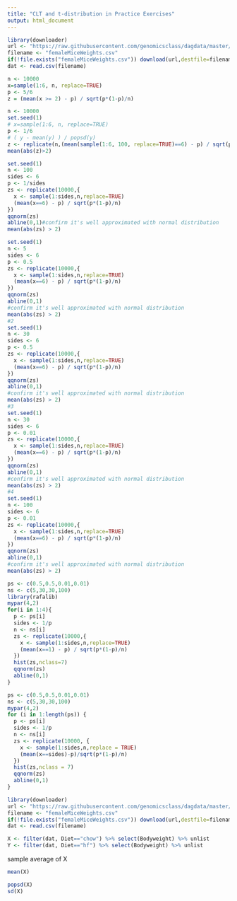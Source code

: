 ```yaml
---
title: "CLT and t-distribution in Practice Exercises"
output: html_document
---
```

```r
library(downloader)
url <- "https://raw.githubusercontent.com/genomicsclass/dagdata/master/inst/extdata/femaleMiceWeights.csv"
filename <- "femaleMiceWeights.csv"
if(!file.exists("femaleMiceWeights.csv")) download(url,destfile=filename)
dat <- read.csv(filename)
```

```r
n <- 10000
x=sample(1:6, n, replace=TRUE)
p <- 5/6
z = (mean(x >= 2) - p) / sqrt(p*(1-p)/n)
```

```r
n <- 10000
set.seed(1)
# x=sample(1:6, n, replace=TRUE)
p <- 1/6
# ( y - mean(y) ) / popsd(y)
z <- replicate(n,(mean(sample(1:6, 100, replace=TRUE)==6) - p) / sqrt(p*(1-p)/100))
mean(abs(z)>2)
```

```r
set.seed(1)
n <- 100
sides <- 6
p <- 1/sides
zs <- replicate(10000,{
  x <- sample(1:sides,n,replace=TRUE)
  (mean(x==6) - p) / sqrt(p*(1-p)/n)
}) 
qqnorm(zs)
abline(0,1)#confirm it's well approximated with normal distribution
mean(abs(zs) > 2)
```

```r
set.seed(1)
n <- 5
sides <- 6
p <- 0.5
zs <- replicate(10000,{
  x <- sample(1:sides,n,replace=TRUE)
  (mean(x==6) - p) / sqrt(p*(1-p)/n)
}) 
qqnorm(zs)
abline(0,1)
#confirm it's well approximated with normal distribution
mean(abs(zs) > 2)
#2
set.seed(1)
n <- 30
sides <- 6
p <- 0.5
zs <- replicate(10000,{
  x <- sample(1:sides,n,replace=TRUE)
  (mean(x==6) - p) / sqrt(p*(1-p)/n)
}) 
qqnorm(zs)
abline(0,1)
#confirm it's well approximated with normal distribution
mean(abs(zs) > 2)
#3
set.seed(1)
n <- 30
sides <- 6
p <- 0.01
zs <- replicate(10000,{
  x <- sample(1:sides,n,replace=TRUE)
  (mean(x==6) - p) / sqrt(p*(1-p)/n)
}) 
qqnorm(zs)
abline(0,1)
#confirm it's well approximated with normal distribution
mean(abs(zs) > 2)
#4
set.seed(1)
n <- 100
sides <- 6
p <- 0.01
zs <- replicate(10000,{
  x <- sample(1:sides,n,replace=TRUE)
  (mean(x==6) - p) / sqrt(p*(1-p)/n)
}) 
qqnorm(zs)
abline(0,1)
#confirm it's well approximated with normal distribution
mean(abs(zs) > 2)
```

```r
ps <- c(0.5,0.5,0.01,0.01)
ns <- c(5,30,30,100)
library(rafalib)
mypar(4,2)
for(i in 1:4){
  p <- ps[i]
  sides <- 1/p
  n <- ns[i]
  zs <- replicate(10000,{
  	x <- sample(1:sides,n,replace=TRUE)
  	(mean(x==1) - p) / sqrt(p*(1-p)/n)
  }) 
  hist(zs,nclass=7)
  qqnorm(zs)
  abline(0,1)
}
```

```r
ps <- c(0.5,0.5,0.01,0.01)
ns <- c(5,30,30,100)
mypar(4,2)
for (i in 1:length(ps)) {
  p <- ps[i]
  sides <- 1/p
  n <- ns[i]
  zs <- replicate(10000, {
    x <- sample(1:sides,n,replace = TRUE)
    (mean(x==sides)-p)/sqrt(p*(1-p)/n)
  })
  hist(zs,nclass = 7)
  qqnorm(zs)
  abline(0,1)
}
```

```r
library(downloader)
url <- "https://raw.githubusercontent.com/genomicsclass/dagdata/master/inst/extdata/femaleMiceWeights.csv"
filename <- "femaleMiceWeights.csv"
if(!file.exists("femaleMiceWeights.csv")) download(url,destfile=filename)
dat <- read.csv(filename)

X <- filter(dat, Diet=="chow") %>% select(Bodyweight) %>% unlist
Y <- filter(dat, Diet=="hf") %>% select(Bodyweight) %>% unlist
```
sample average of X
```r
mean(X)
```
```r
popsd(X)
sd(X)
```



